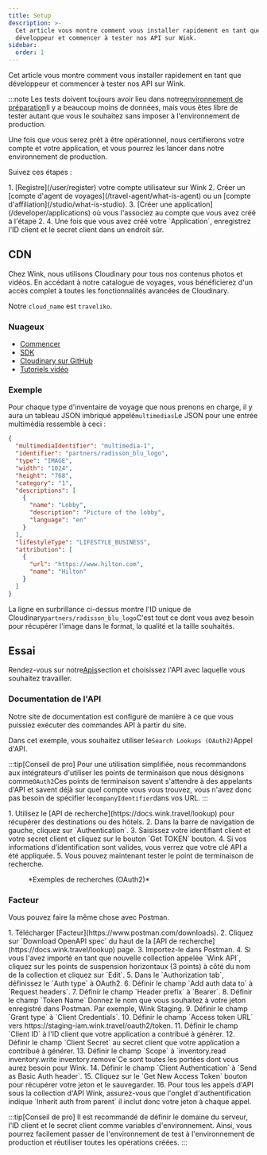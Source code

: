 ```yaml
---
title: Setup
description: >-
  Cet article vous montre comment vous installer rapidement en tant que
  développeur et commencer à tester nos API sur Wink.
sidebar:
  order: 1
---
```


Cet article vous montre comment vous installer rapidement en tant que développeur et commencer à tester nos API sur Wink.

:::note
Les tests doivent toujours avoir lieu dans notre[environnement de préparation](/getting-started/environments)Il y a beaucoup moins de données, mais vous êtes libre de tester autant que vous le souhaitez sans imposer à l'environnement de production.

Une fois que vous serez prêt à être opérationnel, nous certifierons votre compte et votre application, et vous pourrez les lancer dans notre environnement de production.

Suivez ces étapes :

<Steps>
  1. [Registre](/user/register) votre compte utilisateur sur Wink
  2. Créer un [compte d'agent de voyages](/travel-agent/what-is-agent) ou un [compte d'affiliation](/studio/what-is-studio).
  3. [Créer une application](/developer/applications) où vous l'associez au compte que vous avez créé à l'étape 2.
  4. Une fois que vous avez créé votre `Application`, enregistrez l'ID client et le secret client dans un endroit sûr.
</Steps>


## CDN

Chez Wink, nous utilisons Cloudinary pour tous nos contenus photos et vidéos. En accédant à notre catalogue de voyages, vous bénéficierez d'un accès complet à toutes les fonctionnalités avancées de Cloudinary.

Notre `cloud_name` est  `traveliko`.

### Nuageux

* [Commencer](https://cloudinary.com/documentation/dev_kickstart)
* [SDK](https://cloudinary.com/documentation/cloudinary_sdks)
* [Cloudinary sur GitHub](https://github.com/cloudinary)
* [Tutoriels vidéo](https://cloudinary.com/documentation/cloudinary_sdks_tutorials)

### Exemple

Pour chaque type d'inventaire de voyage que nous prenons en charge, il y aura un tableau JSON imbriqué appelé`multimedias`Le JSON pour une entrée multimédia ressemble à ceci :

```json {3}
{
  "multimediaIdentifier": "multimedia-1",
  "identifier": "partners/radisson_blu_logo",
  "type": "IMAGE",
  "width": "1024",
  "height": "768",
  "category": "1",
  "descriptions": [
    {
      "name": "Lobby",
      "description": "Picture of the lobby",
      "language": "en"
    }
  ],
  "lifestyleType": "LIFESTYLE_BUSINESS",
  "attribution": [
    {
      "url": "https://www.hilton.com",
      "name": "Hilton"
    }
  ]
}
```

La ligne en surbrillance ci-dessus montre l'ID unique de Cloudinary`partners/radisson_blu_logo`C'est tout ce dont vous avez besoin pour récupérer l'image dans le format, la qualité et la taille souhaités.

## Essai

Rendez-vous sur notre[Apis](/developer/apis)section et choisissez l'API avec laquelle vous souhaitez travailler.

### Documentation de l'API

Notre site de documentation est configuré de manière à ce que vous puissiez exécuter des commandes API à partir du site.

Dans cet exemple, vous souhaitez utiliser le`Search Lookups (OAuth2)`Appel d'API.

:::tip\[Conseil de pro]
Pour une utilisation simplifiée, nous recommandons aux intégrateurs d'utiliser les points de terminaison que nous désignons comme`OAuth2`Ces points de terminaison savent s'attendre à des appelants d'API et savent déjà sur quel compte vous vous trouvez, vous n'avez donc pas besoin de spécifier le`companyIdentifier`dans vos URL.
:::

<Steps>
  1. Utilisez le [API de recherche](https://docs.wink.travel/lookup) pour récupérer des destinations ou des hôtels.
  2. Dans la barre de navigation de gauche, cliquez sur `Authentication`.
  3. Saisissez votre identifiant client et votre secret client et cliquez sur le bouton `Get TOKEN` bouton.
  4. Si vos informations d’identification sont valides, vous verrez que votre clé API a été appliquée.
  5. Vous pouvez maintenant tester le point de terminaison de recherche.
</Steps>


<figure>
  <CloudinaryImage width="700" height="265" resize="scale" quality="best" alt="Point de terminaison de l'API de recherche" src="academy/lookup-api-call" errorImage="noimage_opaque_nyrtl0.png" />

  <figcaption>*Exemples de recherches (OAuth2)*</figcaption>
</figure>


### Facteur

Vous pouvez faire la même chose avec Postman.

<Steps>
  1. Télécharger [Facteur](https://www.postman.com/downloads).
  2. Cliquez sur `Download OpenAPI spec` du haut de la [API de recherche](https://docs.wink.travel/lookup) page.
  3. Importez-le dans Postman.
  4. Si vous l'avez importé en tant que nouvelle collection appelée `Wink API`, cliquez sur les points de suspension horizontaux (3 points) à côté du nom de la collection et cliquez sur `Edit`.
  5. Dans le `Authorization tab`, définissez le `Auth type` à OAuth2.
  6. Définir le champ `Add auth data to` à `Request headers`.
  7. Définir le champ `Header prefix` à `Bearer`.
  8. Définir le champ `Token Name` Donnez le nom que vous souhaitez à votre jeton enregistré dans Postman. Par exemple, Wink Staging.
  9. Définir le champ `Grant type` à `Client Credentials`.
  10. Définir le champ `Access token URL` vers https://staging-iam.wink.travel/oauth2/token.
  11. Définir le champ `Client ID` à l'ID client que votre application a contribué à générer.
  12. Définir le champ `Client Secret` au secret client que votre application a contribué à générer.
  13. Définir le champ `Scope` à `inventory.read inventory.write inventory.remove`Ce sont toutes les portées dont vous aurez besoin pour Wink.
  14. Définir le champ `Client Authentication` à `Send as Basic Auth header`.
  15. Cliquez sur le `Get New Access Token` bouton pour récupérer votre jeton et le sauvegarder.
  16. Pour tous les appels d'API sous la collection d'API Wink, assurez-vous que l'onglet d'authentification indique `Inherit auth from parent` il inclut donc votre jeton à chaque appel.
</Steps>


:::tip\[Conseil de pro]
Il est recommandé de définir le domaine du serveur, l'ID client et le secret client comme variables d'environnement. Ainsi, vous pourrez facilement passer de l'environnement de test à l'environnement de production et réutiliser toutes les opérations créées.
:::

